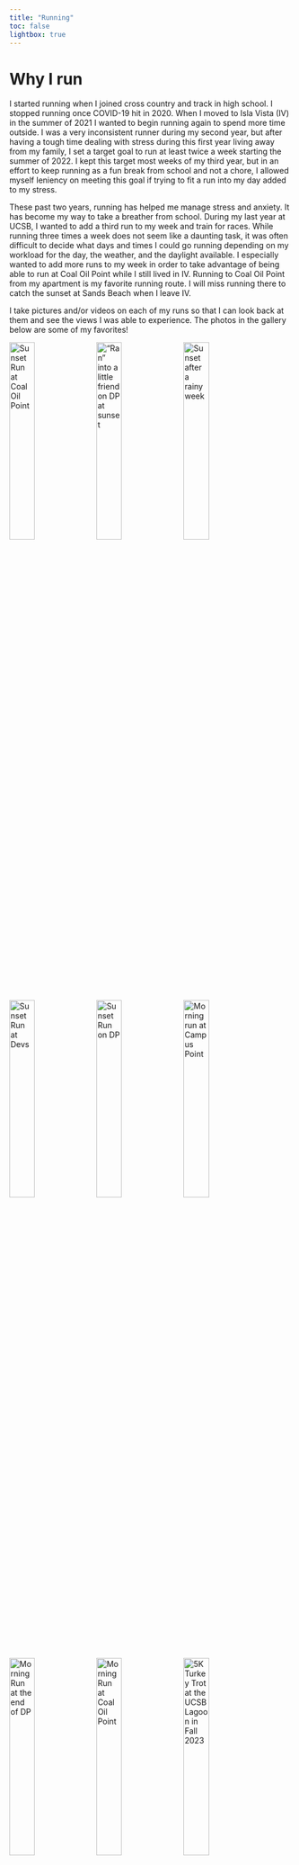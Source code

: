 ```yaml
---
title: "Running"
toc: false
lightbox: true
---
```


# Why I run

I started running when I joined cross country and track in high school. I stopped running once COVID-19 hit in 2020. When I moved to Isla Vista (IV) in the summer of 2021 I wanted to begin running again to spend more time outside. I was a very inconsistent runner during my second year, but after having a tough time dealing with stress during this first year living away from my family, I set a target goal to run at least twice a week starting the summer of 2022. I kept this target most weeks of my third year, but in an effort to keep running as a fun break from school and not a chore, I allowed myself leniency on meeting this goal if trying to fit a run into my day added to my stress.

These past two years, running has helped me manage stress and anxiety. It has become my way to take a breather from school. During my last year at UCSB, I wanted to add a third run to my week and train for races. While running three times a week does not seem like a daunting task, it was often difficult to decide what days and times I could go running depending on my workload for the day, the weather, and the daylight available. I especially wanted to add more runs to my week in order to take advantage of being able to run at Coal Oil Point while I still lived in IV. Running to Coal Oil Point from my apartment is my favorite running route. I will miss running there to catch the sunset at Sands Beach when I leave IV.

I take pictures and/or videos on each of my runs so that I can look back at them and see the views I was able to experience. The photos in the gallery below are some of my favorites!

::: {layout-ncol="3"}
![Sunset Run at Coal Oil Point](media/sunsets.jpeg){width="30%"} !["Ran" into a little friend on DP at sunset](media/sunset1.jpeg){width="30%"} ![Sunset after a rainy week](media/sunset2.jpeg){width="30%"} ![Sunset Run at Devs](media/sunset3.jpeg){width="30%"} ![Sunset Run on DP](media/sunset4.jpeg){width="30%"} ![Morning run at Campus Point](media/morning.jpeg){width="30%"} ![Morning Run at the end of DP](media/morning2.jpeg){width="30%"} ![Morning Run at Coal Oil Point](media/morning3.jpeg){width="30%"} ![5K Turkey Trot at the UCSB Lagoon in Fall 2023](media/turkey_trot.jpeg){width="30%"}
:::
